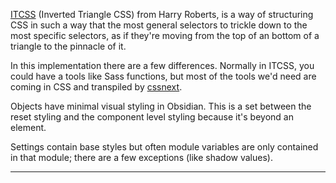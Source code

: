 
[ITCSS](https://www.youtube.com/watch?v=1OKZOV-iLj4) (Inverted Triangle CSS) from Harry Roberts, is a way of structuring CSS in such a way that the most general selectors to trickle down to the most specific selectors, as if they're moving from the top of an bottom of a triangle to the pinnacle of it.


In this implementation there are a few differences. Normally in ITCSS, you could have a tools like Sass functions, but most of the tools we'd need are coming in CSS and transpiled by [cssnext](cssnext.io/features/).

Objects have minimal visual styling in Obsidian. This is a set between the reset styling and the component level styling because it's beyond an element.

Settings contain base styles but often module variables are only contained in that module; there are a few exceptions (like shadow values).

---

<DefinitionList data={layers} />
